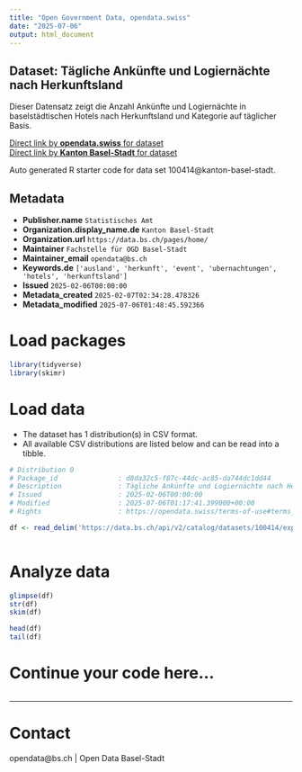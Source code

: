 ```yaml
---
title: "Open Government Data, opendata.swiss"
date: "2025-07-06"
output: html_document
---
```


## Dataset: Tägliche Ankünfte und Logiernächte nach Herkunftsland

Dieser Datensatz zeigt die Anzahl Ankünfte und Logiernächte in baselstädtischen Hotels nach Herkunftsland und Kategorie auf täglicher Basis.

[Direct link by **opendata.swiss** for dataset](https://opendata.swiss/de/dataset/tagliche-ankunfte-und-logiernachte-nach-herkunftsland)<br>
[Direct link by **Kanton Basel-Stadt** for dataset](https://data.bs.ch/explore/dataset/100414/)

Auto generated R starter code for data set 100414@kanton-basel-stadt.

## Metadata

- **Publisher.name** `Statistisches Amt`
- **Organization.display_name.de** `Kanton Basel-Stadt`
- **Organization.url** `https://data.bs.ch/pages/home/`
- **Maintainer** `Fachstelle für OGD Basel-Stadt`
- **Maintainer_email** `opendata@bs.ch`
- **Keywords.de** `['ausland', 'herkunft', 'event', 'ubernachtungen', 'hotels', 'herkunftsland']`
- **Issued** `2025-02-06T00:00:00`
- **Metadata_created** `2025-02-07T02:34:28.478326`
- **Metadata_modified** `2025-07-06T01:48:45.592366`


# Load packages

```r

library(tidyverse)
library(skimr)

```

# Load data

-   The dataset has 1 distribution(s) in CSV format.
-   All available CSV distributions are listed below and can be read into a tibble.

```r

# Distribution 0
# Package_id               : d8da32c5-f87c-44dc-ac85-da744dc1dd44
# Description              : Tägliche Ankünfte und Logiernächte nach Herkunftsland (csv)
# Issued                   : 2025-02-06T00:00:00
# Modified                 : 2025-07-06T01:17:41.399000+00:00
# Rights                   : https://opendata.swiss/terms-of-use#terms_by

df <- read_delim('https://data.bs.ch/api/v2/catalog/datasets/100414/exports/csv?use_labels=true')



```

# Analyze data

```r

glimpse(df)
str(df)
skim(df)

head(df)
tail(df)

```

# Continue your code here...

```r

```

------------------------------------------------------------------------

# Contact

opendata@bs.ch | Open Data Basel-Stadt
